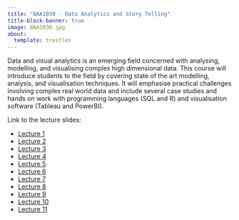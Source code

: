 ```yaml
---
title: "BAA1030 - Data Analytics and Story Telling"
title-block-banner: true
image: BAA1030.jpg
about:
  template: trestles
---
```


Data and visual analytics is an emerging field concerned with analysing, modelling, and visualising complex high dimensional data. This course will introduce students to the field by covering state of the art modelling, analysis, and visualisation techniques. It will emphasise practical challenges involving complex real world data and include several case studies and hands on work with programming languages (SQL and R) and visualisation software (Tableau and PowerBI).

Link to the lecture slides:

- [Lecture 1](https://damien-dupre.github.io/BAA1030/lectures/lecture_1)
- [Lecture 2](https://damien-dupre.github.io/BAA1030/lectures/lecture_2)
- [Lecture 3](https://damien-dupre.github.io/BAA1030/lectures/lecture_3)
- [Lecture 4](https://damien-dupre.github.io/BAA1030/lectures/lecture_4)
- [Lecture 5](https://damien-dupre.github.io/BAA1030/lectures/lecture_5)
- [Lecture 6](https://damien-dupre.github.io/BAA1030/lectures/lecture_6)
- [Lecture 7](https://damien-dupre.github.io/BAA1030/lectures/lecture_7)
- [Lecture 8](https://damien-dupre.github.io/BAA1030/lectures/lecture_8)
- [Lecture 9](https://damien-dupre.github.io/BAA1030/lectures/lecture_9)
- [Lecture 10](https://damien-dupre.github.io/BAA1030/lectures/lecture_10)
- [Lecture 11](https://damien-dupre.github.io/BAA1030/lectures/lecture_11)
